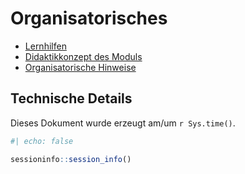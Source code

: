 # Organisatorisches






- [Lernhilfen](https://hinweisbuch.netlify.app/hinweise-lernhilfen-frame)
- [Didaktikkonzept des Moduls](https://hinweisbuch.netlify.app/hinweise-didaktik-frame)
- [Organisatorische Hinweise](https://hinweisbuch.netlify.app/hinweise-unterricht-frame)












## Technische Details

Dieses Dokument wurde erzeugt am/um `r Sys.time()`.


```r
#| echo: false

sessioninfo::session_info()

```


